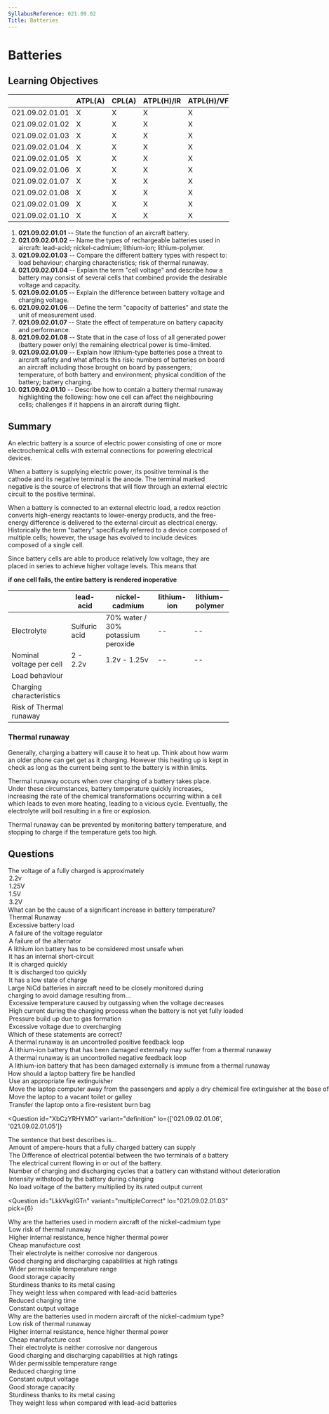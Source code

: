 ```yaml
---
SyllabusReference: 021.09.02
Title: Batteries
---
```


# Batteries

## Learning Objectives

|                 | ATPL(A) | CPL(A) | ATPL(H)/IR | ATPL(H)/VFR | CPL(H) | IR  | CBIR(A) |
| --------------- | ------- | ------ | ---------- | ----------- | ------ | --- | ------- |
| 021.09.02.01.01 | X       | X      | X          | X           | X      |     |         |
| 021.09.02.01.02 | X       | X      | X          | X           | X      |     |         |
| 021.09.02.01.03 | X       | X      | X          | X           | X      |     |         |
| 021.09.02.01.04 | X       | X      | X          | X           | X      |     |         |
| 021.09.02.01.05 | X       | X      | X          | X           | X      |     |         |
| 021.09.02.01.06 | X       | X      | X          | X           | X      |     |         |
| 021.09.02.01.07 | X       | X      | X          | X           | X      |     |         |
| 021.09.02.01.08 | X       | X      | X          | X           | X      |     |         |
| 021.09.02.01.09 | X       | X      | X          | X           | X      |     |         |
| 021.09.02.01.10 | X       | X      | X          | X           | X      |     |         |

1. **021.09.02.01.01** -- State the function of an aircraft battery.
2. **021.09.02.01.02** -- Name the types of rechargeable batteries used in
   aircraft: lead-acid; nickel-cadmium; lithium-ion; lithium-polymer.
3. **021.09.02.01.03** -- Compare the different battery types with respect to:
   load behaviour; charging characteristics; risk of thermal runaway.
4. **021.09.02.01.04** -- Explain the term "cell voltage" and describe how a
   battery may consist of several cells that combined provide the desirable
   voltage and capacity.
5. **021.09.02.01.05** -- Explain the difference between battery voltage and
   charging voltage.
6. **021.09.02.01.06** -- Define the term "capacity of batteries" and state the
   unit of measurement used.
7. **021.09.02.01.07** -- State the effect of temperature on battery capacity and
   performance.
8. **021.09.02.01.08** -- State that in the case of loss of all generated power
   (battery power only) the remaining electrical power is time-limited.
9. **021.09.02.01.09** -- Explain how lithium-type batteries pose a threat to
   aircraft safety and what affects this risk: numbers of batteries on board an
   aircraft including those brought on board by passengers; temperature, of both
   battery and environment; physical condition of the battery; battery charging.
10. **021.09.02.01.10** -- Describe how to contain a battery thermal runaway
    highlighting the following: how one cell can affect the neighbouring cells;
    challenges if it happens in an aircraft during flight.

## Summary

An electric battery is a source of electric power consisting of one or more electrochemical
cells with external connections for powering electrical devices.

When a battery is supplying electric power, its positive terminal is the cathode and its negative
terminal is the anode. The terminal marked negative is the source of electrons that will
flow through an external electric circuit to the positive terminal.

When a battery is connected to an external electric load, a redox reaction converts high-energy
reactants to lower-energy products, and the free-energy difference is delivered to the external
circuit as electrical energy. Historically the term "battery" specifically referred to a device
composed of multiple cells; however, the usage has evolved to include devices composed of a
single cell.

<Source href="https://en.wikipedia.org/wiki/Electric_battery" />

Since battery cells are able to produce relatively low voltage, they are placed in series
to achieve higher voltage levels. This means that

**if one cell fails, the entire battery is rendered inoperative**

|                          | lead-acid     | nickel-cadmium                     | lithium-ion | lithium-polymer |
| ------------------------ | ------------- | ---------------------------------- | ----------- | --------------- |
| Electrolyte              | Sulfuric acid | 70% water / 30% potassium peroxide | --          | --              |
| Nominal voltage per cell | 2 - 2.2v      | 1.2v - 1.25v                       | --          | --              |
| Load behaviour           |
| Charging characteristics |
| Risk of Thermal runaway  |

### Thermal runaway

Generally, charging a battery will cause it to heat up. Think about how warm an older phone can get get
as it charging. However this heating up is kept in check as long as the current being sent to the battery
is within limits.

Thermal runaway occurs when over charging of a battery takes place. Under these circumstances, battery
temperature quickly increases, increasing the rate of the chemical transformations occurring within a cell
which leads to even more heating, leading to a vicious cycle. Eventually, the electrolyte will boil resulting
in a fire or explosion.

Thermal runaway can be prevented by monitoring battery temperature, and stopping to charge if the temperature
gets too high.

## Questions

<Question id="oABCblIpvs" variant="definition" lo="021.09.02.01.03">
  <Text>
    The voltage of a fully charged <Subject /> is approximately
  </Text>
  <Option id="oABCblIpvs-1" subject="lead-acid battery">
    2.2v
  </Option>
  <Option id="oABCblIpvs-2" subject="nickel-cadmium battery">
    1.25V
  </Option>
  <Option id="oABCblIpvs-3">1.5V</Option>
  <Option id="oABCblIpvs-4">3.2V</Option>
</Question>

<Question id="9vhF1ir7xO" variant="oneCorrect" lo="021.09.02.01.10">
  <Text>
    What can be the cause of a significant increase in battery temperature?
  </Text>
  <Option id="9vhF1ir7xO-1" correct explanation="#thermal-runaway">
    Thermal Runaway
  </Option>
  <Option
    id="9vhF1ir7xO-2"
    why="Typically, draining energy from a battery will not cause it to heat up. Charging it will."
  >
    Excessive battery load
  </Option>
  <Option id="9vhF1ir7xO-3">A failure of the voltage regulator</Option>
  <Option id="9vhF1ir7xO-4">A failure of the alternator</Option>
</Question>

<Question id="HEkcxXJBhR" variant="oneCorrect" lo="021.09.02.01.10">
  <Text>A lithium ion battery has to be considered most unsafe when</Text>
  <Option
    id="HEkcxXJBhR-1"
    correct
    why="If the two terminals are directly connected, the battery will quickly begin overheating"
  >
    it has an internal short-circuit
  </Option>
  <Option
    id="HEkcxXJBhR-2"
    why="Charging the battery too quickly can be dangerous, but not as dangerous as a short circuit"
  >
    It is charged quickly
  </Option>
  <Option
    id="HEkcxXJBhR-3"
    why="This can cause long term permanent damage to the battery, but does not have immediate consequences"
  >
    It is discharged too quickly
  </Option>
  <Option
    id="HEkcxXJBhR-4"
    why="This can cause long term permanent damage to the battery, but does not have immediate consequences"
  >
    It has a low state of charge
  </Option>
</Question>

<Question id="oABCblIpvs" variant="oneCorrect" lo="021.09.02.01.10">
  <Text>
    Large NiCd batteries in aircraft need to be closely monitored during
    charging to avoid damage resulting from...
  </Text>
  <Option
    id="oABCblIpvs-1"
    why="if over charging occurs, outgassing reactions occur that heat the battery leading to a thermal runaway"
    correct
  >
    Excessive temperature caused by outgassing when the voltage decreases
  </Option>
  <Option id="oABCblIpvs-2" why="NiCa batteries are resistent to high currents">
    High current during the charging process when the battery is not yet fully
    loaded
  </Option>
  <Option
    id="oABCblIpvs-3"
    why="aircraft use open batteries so that pressure accumulation is not possible"
  >
    Pressure build up due to gas formation
  </Option>
  <Option
    id="oABCblIpvs-4"
    why="overcharging won't lead to excessive voltage, rather over current"
  >
    Excessive voltage due to overcharging
  </Option>
</Question>

<Question id="qhQDVesZAr" variant="oneTwo" lo="">
  <Text>Which of these statements are correct?</Text>
  <Option id="qhQDVesZAr-1" correct>
    A thermal runaway is an uncontrolled positive feedback loop
  </Option>
  <Option id="qhQDVesZAr-2" correct>
    A lithium-ion battery that has been damaged externally may suffer from a
    thermal runaway
  </Option>
  <Option
    id="qhQDVesZAr-4"
    why="A thermal runway needs a vicious cycle, or in more technical terms, a positive feedback loop"
  >
    A thermal runaway is an uncontrolled negative feedback loop
  </Option>
  <Option id="qhQDVesZAr-5">
    A lithium-ion battery that has been damaged externally is immune from a
    thermal runaway
  </Option>
</Question>

<Question id="CFKTBUtDRL" variant="oneCorrect" lo="021.09.02.01.09">
  <Text>How should a laptop battery fire be handled</Text>
  <Option
    id="CFKTBUtDRL-1"
    correct
    why="The important thing to remember is that a fire should be handled where it happens. The laptop should not be moved around"
  >
    Use an appropriate fire extinguisher
  </Option>
  <Option id="CFKTBUtDRL-2" why="Do not move the laptop">
    Move the laptop computer away from the passengers and apply a dry chemical
    fire extinguisher at the base of the fire.
  </Option>
  <Option id="CFKTBUtDRL-3" why="Do not move the laptop">
    Move the laptop to a vacant toilet or galley
  </Option>
  <Option id="CFKTBUtDRL-4" why="Do not move the laptop">
    Transfer the laptop onto a fire-resistent burn bag
  </Option>
</Question>

<Question
  id="XbCzYRHYMO"
  variant="definition"
  lo={['021.09.02.01.06', '021.09.02.01.05']}
>
  <Text>
    The sentence that best describes <Subject /> is...
  </Text>
  <Option id="XbCzYRHYMO-1" subject="the capacity of a battery">
    Amount of ampere-hours that a fully charged battery can supply
  </Option>
  <Option id="XbCzYRHYMO-1" subject="the battery voltage">
    The Difference of electrical potential between the two terminals of a
    battery
  </Option>
  <Option id="XbCzYRHYMO-1" subject="the battery amperage">
    The electrical current flowing in or out of the battery.
  </Option>
  <Option id="XbCzYRHYMO-2">
    Number of charging and discharging cycles that a battery can withstand
    without deterioration
  </Option>
  <Option id="XbCzYRHYMO-3">
    Intensity withstood by the battery during charging
  </Option>
  <Option id="XbCzYRHYMO-4">
    No load voltage of the battery multiplied by its rated output current
  </Option>
</Question>

<Question
  id="LkkVkgIGTn"
  variant="multipleCorrect"
  lo="021.09.02.01.03"
  pick={6}
>
  <Text>
    Why are the batteries used in modern aircraft of the nickel-cadmium type
  </Text>
  <Option
    id="LkkVkgIGTn-1"
    why="Thermal runaway is much more likely in NiCa batteries and require more expensive and complex controllers than Lead-acid batteries"
  >
    Low risk of thermal runaway
  </Option>
  <Option
    id="LkkVkgIGTn-2"
    why="This is just wrong from a physics point of view. You need a lower internal resistance to generate higher thermal power."
  >
    Higher internal resistance, hence higher thermal power
  </Option>
  <Option
    id="LkkVkgIGTn-3"
    why="lead-acid batteries are a cheaper alternative to NiCa batteries"
  >
    Cheap manufacture cost
  </Option>
  <Option id="LkkVkgIGTn-4" why="Potassium peroxyde is corrosive">
    Their electrolyte is neither corrosive nor dangerous
  </Option>
  <Option id="LkkVkgIGTn-5" correct>
    Good charging and discharging capabilities at high ratings
  </Option>
  <Option
    id="LkkVkgIGTn-6"
    correct
    why="compared to Lead Acid batteries, NiCa batteries function much better at very low temperatures."
  >
    Wider permissible temperature range
  </Option>
  <Option id="LkkVkgIGTn-7" correct>
    Good storage capacity
  </Option>
  <Option id="LkkVkgIGTn-8" correct>
    Sturdiness thanks to its metal casing
  </Option>
  <Option id="LkkVkgIGTn-9" correct>
    They weight less when compared with lead-acid batteries
  </Option>
  <Option
    id="AfFwC4SGL5-10"
    correct
    why="NiCa batteries allow for very high charging currents"
  >
    Reduced charging time
  </Option>
  <Option id="AfFwC4SGL5-11" correct>
    Constant output voltage
  </Option>
</Question>

<Question id="AfFwC4SGL5" variant="oneCorrect" lo="">
  <Text>
    Why are the batteries used in modern aircraft of the nickel-cadmium type?
  </Text>
  <Option
    id="AfFwC4SGL5-1"
    why="Thermal runaway is much more likely in NiCa batteries and require more expensive and complex controllers than Lead-acid batteries"
  >
    Low risk of thermal runaway
  </Option>
  <Option
    id="AfFwC4SGL5-2"
    why="This is just wrong from a physics point of view. You need a lower internal resistance to generate higher thermal power."
  >
    Higher internal resistance, hence higher thermal power
  </Option>
  <Option
    id="AfFwC4SGL5-3"
    why="lead-acid batteries are a cheaper alternative to NiCa batteries"
  >
    Cheap manufacture cost
  </Option>
  <Option id="AfFwC4SGL5-4" why="Potassium peroxyde is corrosive">
    Their electrolyte is neither corrosive nor dangerous
  </Option>
  <Option id="AfFwC4SGL5-5" correct>
    Good charging and discharging capabilities at high ratings
  </Option>
  <Option
    id="AfFwC4SGL5-6"
    correct
    why="compared to Lead Acid batteries, NiCa batteries function much better at very low temperatures."
  >
    Wider permissible temperature range
  </Option>
  <Option
    id="AfFwC4SGL5-7"
    correct
    why="NiCa batteries allow for very high charging currents"
  >
    Reduced charging time
  </Option>
  <Option id="AfFwC4SGL5-8" correct>
    Constant output voltage
  </Option>
  <Option id="AfFwC4SGL5-9" correct>
    Good storage capacity
  </Option>
  <Option id="AfFwC4SGL5-10" correct>
    Sturdiness thanks to its metal casing
  </Option>
  <Option id="AfFwC4SGL5-11" correct>
    They weight less when compared with lead-acid batteries
  </Option>
</Question>
